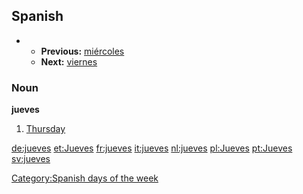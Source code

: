 ==Spanish==
**'''Previous:''' [[miércoles]]
**'''Next:''' [[viernes]]

===Noun===
'''jueves'''

#[[Thursday]]

[[Category:Spanish days of the week]]

[[de:jueves]]
[[et:Jueves]]
[[fr:jueves]]
[[it:jueves]]
[[nl:jueves]]
[[pl:Jueves]]
[[pt:Jueves]]
[[sv:jueves]]
